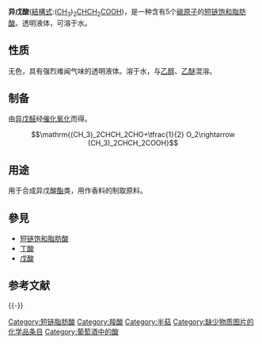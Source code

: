 {{multiple issues|
{{expand|time=2014-09-29}}
{{expert|subject=化學}} 
}}
{{chembox
|   Name = 3-甲基丁酸
|   ImageFile = Isovaleric_acid structure.png
<!-- | ImageSize = 180px -->
|   ImageName = 3-甲基丁酸
|   IUPACName = 3-Methylbutanoic acid
|   OtherName = 异戊酸<br />异丙基乙酸<br />异缬草酸
|Section1={{Chembox Identifiers
| ChemSpiderID_Ref = {{chemspidercite|correct|chemspider}}
| ChemSpiderID = 10001
| UNII_Ref = {{fdacite|correct|FDA}}
| UNII = 1BR7X184L5
| KEGG_Ref = {{keggcite|correct|kegg}}
| KEGG = C08262
| InChI = 1/C5H10O2/c1-4(2)3-5(6)7/h4H,3H2,1-2H3,(H,6,7)
| InChIKey = GWYFCOCPABKNJV-UHFFFAOYAV
| ChEMBL_Ref = {{ebicite|correct|EBI}}
| ChEMBL = 568737
| StdInChI_Ref = {{stdinchicite|correct|chemspider}}
| StdInChI = 1S/C5H10O2/c1-4(2)3-5(6)7/h4H,3H2,1-2H3,(H,6,7)
| StdInChIKey_Ref = {{stdinchicite|correct|chemspider}}
| StdInChIKey = GWYFCOCPABKNJV-UHFFFAOYSA-N
| CASNo_Ref = {{cascite|correct|CAS}}
| CASNo = 503-74-2
| ChEBI_Ref = {{ebicite|correct|EBI}}
| ChEBI = 28484
| DrugBank_Ref = {{drugbankcite|correct|drugbank}}
| DrugBank = DB03750
| SMILES = O=C(O)CC(C)C
| PubChem = 10430
}}
|Section2 = {{Chembox Properties
|   Formula = C<sub>5</sub>H<sub>10</sub>O<sub>2</sub>
|   MolarMass = 102.13
|   Appearance = 无色有强烈气味液体<ref name="BGIA GESTIS">{{GESTIS|Name=|ZVG=37610|CAS=503-74-2|Datum=27. März 2007}}.</ref>
|   Density = 0.925 g/cm³
|   MeltingPt = -29 °C
|   BoilingPt = 175-177 °C
|   Solubility = 25 g/l (20 °C)
|   SolubleOther = 9.06 M <ref>[http://oru.edu/cccda/sl/solubility/ugidata.php?solute=isovaleric%20acid&solvent=methanol 异戊酸在甲醇中的溶解度]{{Dead link|date=2020年1月 |bot=InternetArchiveBot |fix-attempted=yes }}</ref>
|   Solvent = [[甲醇|甲醇]]
|   VaporPressure = 60 [[帕斯卡|Pa]]<ref name="BGIA GESTIS"/>
|   RefractIndex = 1.4033 (20 °C)<ref name="zghg">中国化工产品大全 上卷，Da157 异戊酸，页520</ref>
  }}
| Section7 = {{Chembox Hazards
|   EUClass = 腐蚀性（'''C'''）
|   RPhrases = {{R34}}
|   SPhrases = {{S26}},{{S36/37/39}},{{S45}}
|   LD50 = 2000 mg·kg<sup>−1</sup> (大鼠经口)<ref>{{cite book en|publisher=Thieme Chemistry|title=RÖMPP Online - Version 3.5|author=Georg Thieme Verlag KG|location=Stuttgart|year=2009}}</ref>
  }}
}}

'''异戊酸'''([[結構式|結構式]]:([[碳|C]][[氫|H]]<sub>3</sub>)<sub>2</sub>[[碳|C]][[氫|H]][[碳|C]][[氫|H]]<sub>2</sub>[[碳|C]][[氧|O]][[氧|O]][[氫|H]])，是一种含有5个[[碳原子|碳原子]]的[[短链饱和脂肪酸|短链饱和脂肪酸]]。透明液体，可溶于水。

==性质==
无色，具有强烈难闻气味的透明液体。溶于水，与[[乙醇|乙醇]]、[[乙醚|乙醚]]混溶。

==制备==
由[[异戊醛|异戊醛]]经[[催化|催化]][[氧化|氧化]]而得。
:<math>\mathrm{(CH_3)_2CHCH_2CHO+\tfrac{1}{2} O_2\rightarrow (CH_3)_2CHCH_2COOH}</math>

==用途==
用于合成异戊酸[[酯|酯]]类，用作香料的制取原料。

==參見==
* [[短链饱和脂肪酸|短链饱和脂肪酸]]
* [[丁酸|丁酸]]
* [[戊酸|戊酸]]

== 参考文献 ==
{{Reflist}}

{{-}}
{{Hypnotics and sedatives}}

[[Category:短链脂肪酸|Category:短链脂肪酸]]
[[Category:羧酸|Category:羧酸]]
[[Category:半萜|Category:半萜]]
[[Category:缺少物质图片的化学品条目|Category:缺少物质图片的化学品条目]]
[[Category:葡萄酒中的酸|Category:葡萄酒中的酸]]

{{Organic-compound-stub}}